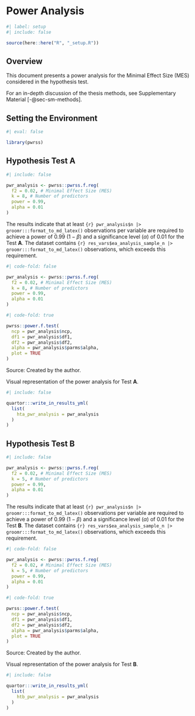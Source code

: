 <!-- %:::% .common h1 begin %:::% -->
# Power Analysis {#sec-sm-power-analysis}
<!-- %:::% .common h1 end %:::% -->

```r
#| label: setup
#| include: false

source(here::here("R", "_setup.R"))
```

## Overview

This document presents a power analysis for the Minimal Effect Size (MES) considered in the hypothesis test.

For an in-depth discussion of the thesis methods, see Supplementary Material [-@sec-sm-methods].

## Setting the Environment

```r
#| eval: false

library(pwrss)
```

## Hypothesis Test A

```r
#| include: false

pwr_analysis <- pwrss::pwrss.f.reg(
  f2 = 0.02, # Minimal Effect Size (MES)
  k = 8, # Number of predictors
  power = 0.99,
  alpha = 0.01
)
```

The results indicate that at least `{r} pwr_analysis$n |> groomr:::format_to_md_latex()` observations per variable are required to achieve a power of $0.99$ ($1 - \beta$) and a significance level ($\alpha$) of $0.01$ for the Test **A**. The dataset contains `{r} res_vars$ea_analysis_sample_n |> groomr:::format_to_md_latex()` observations, which exceeds this requirement.

```r
#| code-fold: false

pwr_analysis <- pwrss::pwrss.f.reg(
  f2 = 0.02, # Minimal Effect Size (MES)
  k = 8, # Number of predictors
  power = 0.99,
  alpha = 0.01
)
```

::: {#fig-sm-5-power-analysis-test-a}
```r
#| code-fold: true

pwrss::power.f.test(
  ncp = pwr_analysis$ncp,
  df1 = pwr_analysis$df1,
  df2 = pwr_analysis$df2,
  alpha = pwr_analysis$parms$alpha,
  plot = TRUE
)
```

[Source: Created by the author.]{.legend}

Visual representation of the power analysis for Test **A**.
:::

```r
#| include: false

quartor:::write_in_results_yml(
  list(
    hta_pwr_analysis = pwr_analysis
  )
)
```

## Hypothesis Test B

```r
#| include: false

pwr_analysis <- pwrss::pwrss.f.reg(
  f2 = 0.02, # Minimal Effect Size (MES)
  k = 5, # Number of predictors
  power = 0.99,
  alpha = 0.01
)
```

The results indicate that at least `{r} pwr_analysis$n |> groomr:::format_to_md_latex()` observations per variable are required to achieve a power of $0.99$ ($1 - \beta$) and a significance level ($\alpha$) of $0.01$ for the Test **B**. The dataset contains `{r} res_vars$ea_analysis_sample_n |> groomr:::format_to_md_latex()` observations, which exceeds this requirement.

```r
#| code-fold: false

pwr_analysis <- pwrss::pwrss.f.reg(
  f2 = 0.02, # Minimal Effect Size (MES)
  k = 5, # Number of predictors
  power = 0.99,
  alpha = 0.01
)
```

::: {#fig-sm-5-power-analysis-test-b}
```r
#| code-fold: true

pwrss::power.f.test(
  ncp = pwr_analysis$ncp,
  df1 = pwr_analysis$df1,
  df2 = pwr_analysis$df2,
  alpha = pwr_analysis$parms$alpha,
  plot = TRUE
)
```

[Source: Created by the author.]{.legend}

Visual representation of the power analysis for Test **B**.
:::

```r
#| include: false

quartor:::write_in_results_yml(
  list(
    htb_pwr_analysis = pwr_analysis
  )
)
```
